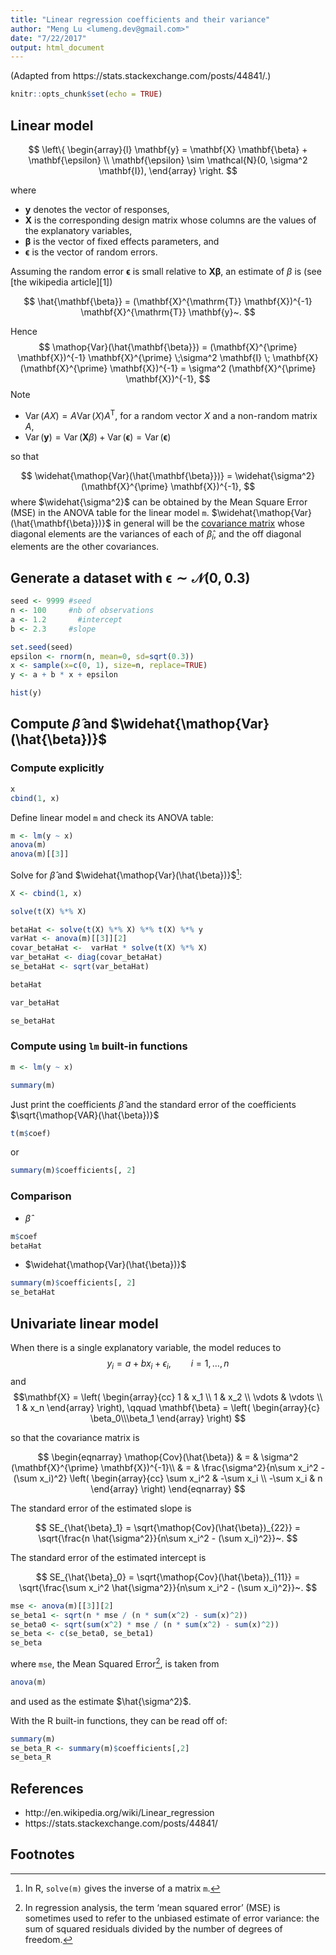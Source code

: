 ```yaml
---
title: "Linear regression coefficients and their variance"
author: "Meng Lu <lumeng.dev@gmail.com>"
date: "7/22/2017"
output: html_document
---
```


(Adapted from https://stats.stackexchange.com/posts/44841/.)

```r
knitr::opts_chunk$set(echo = TRUE)
```


## Linear model

$$
\left\{
\begin{array}{l}
\mathbf{y} = \mathbf{X} \mathbf{\beta} + \mathbf{\epsilon} \\
\mathbf{\epsilon} \sim \mathcal{N}(0, \sigma^2 \mathbf{I}),
\end{array}
\right.
$$

where

* $\mathbf{y}$ denotes the vector of responses,
* $\mathbf{X}$ is the corresponding design matrix whose columns are the values of the explanatory variables, 
* $\mathbf{\beta}$ is the vector of fixed effects parameters, and
* $\mathbf{\epsilon}$ is the vector of random errors.


Assuming the random error $\mathbf{\epsilon}$ is small relative to $\mathbf{X} \mathbf{\beta}$, an estimate of $\beta$ is (see [the wikipedia article][1])

$$
\hat{\mathbf{\beta}} = (\mathbf{X}^{\mathrm{T}} \mathbf{X})^{-1} \mathbf{X}^{\mathrm{T}} \mathbf{y}~.
$$

Hence
$$
\mathop{Var}(\hat{\mathbf{\beta}}) =
 (\mathbf{X}^{\prime} \mathbf{X})^{-1} \mathbf{X}^{\prime}
 \;\sigma^2 \mathbf{I} \; \mathbf{X}  (\mathbf{X}^{\prime} \mathbf{X})^{-1}
= \sigma^2  (\mathbf{X}^{\prime} \mathbf{X})^{-1},
$$
Note

* $\mathop{Var}(AX)=A \mathop{Var}(X) A^{\mathrm{T}}$, for a random vector $X$ and a non-random matrix $A$,
* $\mathop{Var}(\mathbf{y}) = \mathop{Var}(\mathbf{X} \beta) + \mathop{Var}(\mathbf{\epsilon}) = \mathop{Var}(\mathbf{\epsilon})$

so that

$$
\widehat{\mathop{Var}(\hat{\mathbf{\beta}})} = \widehat{\sigma^2}(\mathbf{X}^{\prime} \mathbf{X})^{-1},
$$
where $\widehat{\sigma^2}$ can be obtained by the Mean Square Error (MSE) in the ANOVA table for the linear model `m`. $\widehat{\mathop{Var}(\hat{\mathbf{\beta}})}$ in general will be the [covariance matrix](
https://en.wikipedia.org/wiki/Covariance_matrix) whose diagonal elements are the variances of each of $\hat{\beta}_i$, and the off diagonal elements are the other covariances.

## Generate a dataset with $\mathbf{\epsilon} \sim \mathcal{N}(0, 0.3)$

```r
seed <- 9999 #seed
n <- 100     #nb of observations
a <- 1.2       #intercept
b <- 2.3     #slope

set.seed(seed)
epsilon <- rnorm(n, mean=0, sd=sqrt(0.3))
x <- sample(x=c(0, 1), size=n, replace=TRUE)
y <- a + b * x + epsilon

hist(y)
```


## Compute $\hat{\beta}$ and $\widehat{\mathop{Var}(\hat{\beta})}$

### Compute explicitly


```r
x
cbind(1, x)
```

Define linear model `m` and check its ANOVA table:

```r
m <- lm(y ~ x)
anova(m)
anova(m)[[3]]
```

Solve for $\hat{\beta}$ and $\widehat{\mathop{Var}(\hat{\beta})}$[^matrixInverseR]:


```r
X <- cbind(1, x)

solve(t(X) %*% X)

betaHat <- solve(t(X) %*% X) %*% t(X) %*% y
varHat <- anova(m)[[3]][2]
covar_betaHat <-  varHat * solve(t(X) %*% X)
var_betaHat <- diag(covar_betaHat)
se_betaHat <- sqrt(var_betaHat)

betaHat

var_betaHat

se_betaHat
```


### Compute using `lm` built-in functions

```r
m <- lm(y ~ x)

summary(m)
```

Just print the coefficients $\hat{\beta}$ and the standard error of the coefficients $\sqrt{\mathop{VAR}(\hat{\beta})}$

```r
t(m$coef)
```

or

```r
summary(m)$coefficients[, 2]
```


### Comparison

* $\hat{\beta}$

```r
m$coef
betaHat
```

* $\widehat{\mathop{Var}(\hat{\beta})}$

```r
summary(m)$coefficients[, 2]
se_betaHat
```

## Univariate linear model


When there is a single explanatory variable, the model reduces to
$$y_i = a + bx_i + \epsilon_i, \qquad i = 1, \dotsc, n$$
and
$$\mathbf{X} = \left(
\begin{array}{cc}
1 & x_1 \\
1 & x_2 \\
\vdots & \vdots \\
1 & x_n
\end{array}
\right), \qquad \mathbf{\beta} = \left(
\begin{array}{c}
\beta_0\\\beta_1
\end{array}
\right)
$$

so that the covariance matrix is

$$
\begin{eqnarray}
\mathop{Cov}(\hat{\beta}) & = & \sigma^2 (\mathbf{X}^{\prime} \mathbf{X})^{-1}\\
& = & \frac{\sigma^2}{n\sum x_i^2 - (\sum x_i)^2} 
\left(
\begin{array}{cc}
\sum x_i^2 & -\sum x_i \\
-\sum x_i  & n
\end{array}
\right)
\end{eqnarray}
$$

The standard error of the estimated slope is

$$
SE_{\hat{\beta}_1} = \sqrt{\mathop{Cov}(\hat{\beta})_{22}} = \sqrt{\frac{n \hat{\sigma^2}}{n\sum x_i^2 - (\sum x_i)^2}}~.
$$

The standard error of the estimated intercept is

$$
SE_{\hat{\beta}_0} = \sqrt{\mathop{Cov}(\hat{\beta})_{11}} = \sqrt{\frac{\sum x_i^2 \hat{\sigma^2}}{n\sum x_i^2 - (\sum x_i)^2}}~.
$$



```r
mse <- anova(m)[[3]][2]
se_beta1 <- sqrt(n * mse / (n * sum(x^2) - sum(x)^2))
se_beta0 <- sqrt(sum(x^2) * mse / (n * sum(x^2) - sum(x)^2))
se_beta <- c(se_beta0, se_beta1)
se_beta
```

where `mse`, the Mean Squared Error[^MSE_in_regression], is taken from

```r
anova(m)
```

and used as the estimate $\hat{\sigma^2}$.

With the R built-in functions, they can be read off of:

```r
summary(m)
se_beta_R <- summary(m)$coefficients[,2]
se_beta_R
```


## References

* http://en.wikipedia.org/wiki/Linear_regression
* https://stats.stackexchange.com/posts/44841/


## Footnotes

[^matrixInverseR]: In R, `solve(m)` gives the inverse of a matrix `m`.

[^MSE_in_regression]: In regression analysis, the term 'mean squared error' (MSE) is sometimes used to refer to the unbiased estimate of error variance: the sum of squared residuals divided by the number of degrees of freedom.

